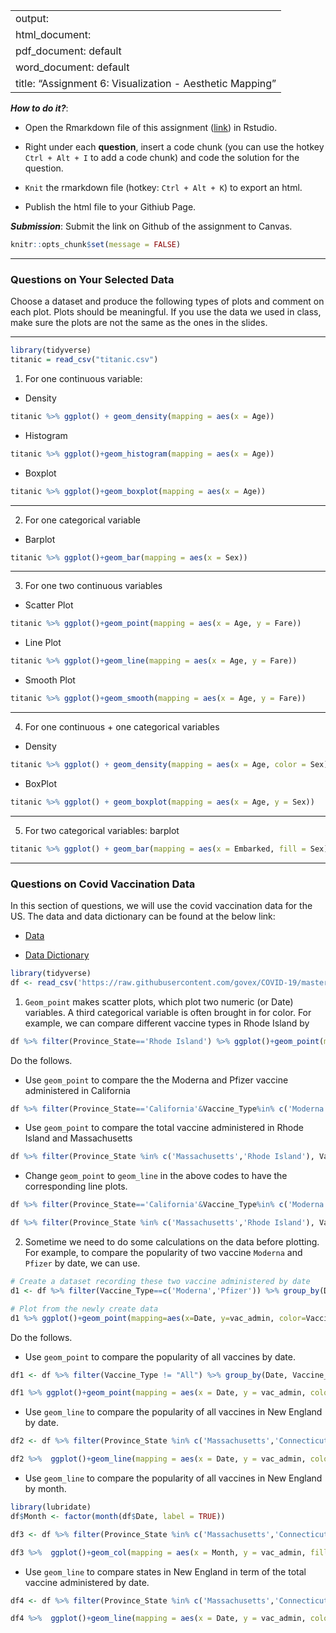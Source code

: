 
---
output: 
  html_document:
  pdf_document: default
  word_document: default
title: "Assignment 6: Visualization - Aesthetic Mapping"
---

***How to do it?***: 

- Open the Rmarkdown file of this assignment ([link](fa2021_assignment6.Rmd)) in Rstudio. 

- Right under each **question**, insert  a code chunk (you can use the hotkey `Ctrl + Alt + I` to add a code chunk) and code the solution for the question. 

- `Knit` the rmarkdown file (hotkey: `Ctrl + Alt + K`) to export an html.  

-  Publish the html file to your Githiub Page. 

***Submission***: Submit the link on Github of the assignment to Canvas.

```r
knitr::opts_chunk$set(message = FALSE)
```

-------

### Questions on Your Selected Data

Choose a dataset and produce the following types of plots and comment on each plot. Plots should be meaningful. If you use the data we used in class, make sure the plots are not the same as the ones in the slides. 

-------

```r
library(tidyverse)
titanic = read_csv("titanic.csv")
```

1. For one continuous variable:

- Density
```r
titanic %>% ggplot() + geom_density(mapping = aes(x = Age))
```

- Histogram 
```r
titanic %>% ggplot()+geom_histogram(mapping = aes(x = Age))
```

- Boxplot
```r
titanic %>% ggplot()+geom_boxplot(mapping = aes(x = Age))
```

-------

2. For one categorical variable

- Barplot
```r
titanic %>% ggplot()+geom_bar(mapping = aes(x = Sex))
```

-------

3. For one two continuous variables

- Scatter Plot
```r
titanic %>% ggplot()+geom_point(mapping = aes(x = Age, y = Fare))
```

- Line Plot
```r
titanic %>% ggplot()+geom_line(mapping = aes(x = Age, y = Fare))
```

- Smooth Plot
```r
titanic %>% ggplot()+geom_smooth(mapping = aes(x = Age, y = Fare))
```

-------

4. For one continuous + one categorical variables

- Density
```r
titanic %>% ggplot() + geom_density(mapping = aes(x = Age, color = Sex))
```

- BoxPlot
```r
titanic %>% ggplot() + geom_boxplot(mapping = aes(x = Age, y = Sex))
```

-------

5. For two categorical variables: barplot
```r
titanic %>% ggplot() + geom_bar(mapping = aes(x = Embarked, fill = Sex))
```

-------

### Questions on Covid Vaccination Data

In this section of questions, we will use  the covid vaccination data for the US. The data and data dictionary can be found at the below link:

- [Data](https://raw.githubusercontent.com/govex/COVID-19/master/data_tables/vaccine_data/us_data/time_series/vaccine_data_us_timeline.csv)

- [Data Dictionary](https://github.com/govex/COVID-19/blob/master/data_tables/vaccine_data/us_data/data_dictionary.csv)


```r
library(tidyverse)
df <- read_csv('https://raw.githubusercontent.com/govex/COVID-19/master/data_tables/vaccine_data/us_data/time_series/vaccine_data_us_timeline.csv')
```

1. `Geom_point` makes scatter plots, which plot two numeric (or Date) variables. A third categorical variable is often brought in for color. For example, we can compare different vaccine types in Rhode Island by

```r
df %>% filter(Province_State=='Rhode Island') %>% ggplot()+geom_point(mapping = aes(x = Date, y = Doses_admin, color = Vaccine_Type))
```

Do the follows. 

  - Use `geom_point` to compare the the Moderna and Pfizer vaccine administered in California  
```r
df %>% filter(Province_State=='California'&Vaccine_Type%in% c('Moderna','Pfizer')) %>% ggplot()+geom_point(mapping = aes(x = Date, y = Doses_admin, color = Vaccine_Type))
```

  - Use `geom_point` to compare the total vaccine administered in Rhode Island and Massachusetts
```r
df %>% filter(Province_State %in% c('Massachusetts','Rhode Island'), Vaccine_Type == "All") %>% ggplot()+geom_point(mapping = aes(x = Date, y = Doses_admin, color = Province_State))
```
  
  - Change `geom_point` to `geom_line` in the above codes to have the corresponding line plots. 
```r
df %>% filter(Province_State=='California'&Vaccine_Type%in% c('Moderna','Pfizer')) %>% ggplot()+geom_line(mapping = aes(x = Date, y = Doses_admin, color = Vaccine_Type))

df %>% filter(Province_State %in% c('Massachusetts','Rhode Island'), Vaccine_Type == "All") %>% ggplot()+geom_line(mapping = aes(x = Date, y = Doses_admin, color = Province_State))
```

2. Sometime we need to do some calculations on the data before plotting. For example, to compare the popularity of two vaccine `Moderna` and `Pfizer` by date, we can use. 

```r
# Create a dataset recording these two vaccine administered by date
d1 <- df %>% filter(Vaccine_Type==c('Moderna','Pfizer')) %>% group_by(Date, Vaccine_Type) %>% summarise(vac_admin=mean(Doses_admin, na.rm=TRUE))

# Plot from the newly create data
d1 %>% ggplot()+geom_point(mapping=aes(x=Date, y=vac_admin, color=Vaccine_Type))
```

Do the follows. 

- Use `geom_point` to compare the popularity of all vaccines by date. 
``` r
df1 <- df %>% filter(Vaccine_Type != "All") %>% group_by(Date, Vaccine_Type) %>% summarise(vac_admin=mean(Doses_admin, na.rm=TRUE))

df1 %>% ggplot()+geom_point(mapping = aes(x = Date, y = vac_admin, color = Vaccine_Type))
```

- Use `geom_line` to compare the popularity of all vaccines in New England by date.
``` r
df2 <- df %>% filter(Province_State %in% c('Massachusetts','Connecticut', 'Rhode Island', 'Maine', 'Vermont', 'New Hampshire'), Vaccine_Type != "All") %>% group_by(Date, Vaccine_Type) %>% summarise(vac_admin=mean(Doses_admin, na.rm=TRUE))

df2 %>%  ggplot()+geom_line(mapping = aes(x = Date, y = vac_admin, color = Vaccine_Type))

```

- Use `geom_line` to compare the popularity of all vaccines in New England by month.
```r
library(lubridate)
df$Month <- factor(month(df$Date, label = TRUE))

df3 <- df %>% filter(Province_State %in% c('Massachusetts','Connecticut', 'Rhode Island', 'Maine', 'Vermont', 'New Hampshire'), Vaccine_Type != "All") %>% group_by(Month, Province_State) %>% summarise(vac_admin=mean(Doses_admin, na.rm=TRUE))

df3 %>%  ggplot()+geom_col(mapping = aes(x = Month, y = vac_admin, fill = Province_State))
```

- Use `geom_line` to compare states in New England in term of the total vaccine administered by date. 
```r
df4 <- df %>% filter(Province_State %in% c('Massachusetts','Connecticut', 'Rhode Island', 'Maine', 'Vermont', 'New Hampshire'), Vaccine_Type != "All") %>% group_by(Date, Province_State) %>% summarise(vac_admin=mean(Doses_admin, na.rm=TRUE))

df4 %>%  ggplot()+geom_line(mapping = aes(x = Date, y = vac_admin, color = Province_State)) 
```




